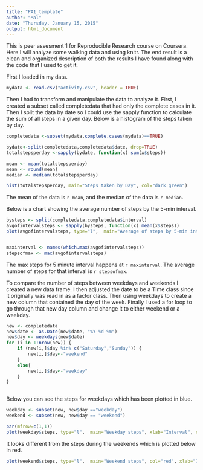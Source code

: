 ```yaml
---
title: "PA1_template"
author: "Mal"
date: "Thursday, January 15, 2015"
output: html_document
---
```


This is peer assesment 1 for Reproducible Research course on Coursera.
Here I will analyze some walking data and using knitr.  The end result is a clean and organized description of both the results I have found along with the code that I used to get it.  


First I loaded in my data.

```r
mydata <- read.csv("activity.csv", header = TRUE)
```

Then I had to transform and manipulate the data to analyze it.  First, I created a subset called completedata that had only the complete cases in it.  Then I split the data by date so I could use the sapply function to calculate the sum of all steps in a given day. Below is a histogram of the steps taken by day.


```r

completedata <-subset(mydata,complete.cases(mydata)==TRUE) 

bydate<-split(completedata,completedata$date, drop=TRUE)          
totalstepsperday <-sapply(bydate, function(x) sum(x$steps))

mean <- mean(totalstepsperday)
mean <- round(mean)
median <- median(totalstepsperday)

hist(totalstepsperday, main="Steps taken by Day", col="dark green")
```

The mean of the data is `r mean`, and the median of the data is `r median`.

Below is a chart showing the average number of steps by the 5-min interval.  


```r
bysteps <- split(completedata,completedata$interval)     
avgofintervalsteps <- sapply(bysteps, function(x) mean(x$steps))    
plot(avgofintervalsteps, type="l",  main="Average of steps by 5-min interval", xlab="Interval", col="cyan", ylab="Average of steps by interval")                         


maxinterval <- names(which.max(avgofintervalsteps))
stepsofmax <- max(avgofintervalsteps)
```


The max steps for 5 minute interval happens at `r maxinterval`.
The average number of steps for that interval is `r stepsofmax`.

To compare the number of steps between weekdays and weekends I created a new data frame.  I then adjusted the date to be a Time class since it originally was read in as a factor class.  Then using weekdays to create a new column that contained the day of the week.  Finally I used a for loop to go through that new day column and change it to either weekend or a weekday.

```r
new <- completedata
new$date <- as.Date(new$date, "%Y-%d-%m")
new$day <- weekdays(new$date)
for (i in 1:nrow(new)) {                                      
    if (new[i,]$day %in% c("Saturday","Sunday")) {             
        new[i,]$day<-"weekend"                                 
    }
    else{
        new[i,]$day<-"weekday"                                 
    }
}



```

Below you can see the steps for weekdays which has been plotted in blue.


```r

weekday <- subset(new, new$day =="weekday")
weekend <- subset(new, new$day == "weekend")

par(mfrow=c(1,1))  
plot(weekday$steps, type="l",  main="Weekday steps", xlab="Interval", col="blue")
```

It looks different from the steps during the weekends which is plotted below in red. 

```r
plot(weekend$steps, type="l",  main="Weekend steps", col="red", xlab="Interval")
```
